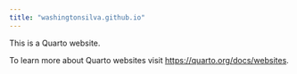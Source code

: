 ```yaml
---
title: "washingtonsilva.github.io"
---
```


This is a Quarto website.

To learn more about Quarto websites visit <https://quarto.org/docs/websites>.
